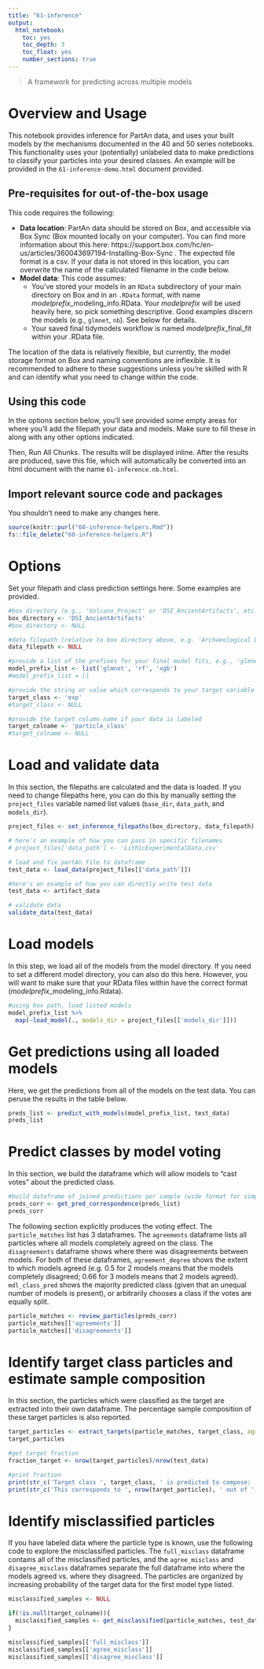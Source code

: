 ```yaml
---
title: "61-inference"
output:
  html_notebook:
    toc: yes
    toc_depth: 3
    toc_float: yes
    number_sections: true
---
```


> A framework for predicting across multiple models

# Overview and Usage

This notebook provides inference for PartAn data, and uses your built models by the mechanisms documented in the 40 and 50 series notebooks.  This functionality uses your (potentially) unlabeled data to make predictions to classify your particles into your desired classes.  An example will be provided in the `61-inference-demo.html` document provided.

## Pre-requisites for out-of-the-box usage

This code requires the following:

* **Data location**:  PartAn data should be stored on Box, and accessible via Box Sync (Box mounted locally on your computer).  You can find more information about this here: https://support.box.com/hc/en-us/articles/360043697194-Installing-Box-Sync .  The expected file format is a csv.  If your data is not stored in this location, you can overwrite the name of the calculated filename in the code below.
* **Model data**: This code assumes:
  * You've stored your models in an `RData` subdirectory of your main directory on Box and in an `.RData` format, with name _modelprefix_\_modeling_info.RData.  Your _modelprefix_ will be used heavily here, so pick something descriptive.  Good examples discern the models (e.g., `glmnet`, `nb`).  See below for details.
  * Your saved final tidymodels workflow is named _modelprefix_\_final_fit within your .RData file.

The location of the data is relatively flexible, but currently, the model storage format on Box and naming conventions are inflexible.  It is recommended to adhere to these suggestions unless you're skilled with R and can identify what you need to change within the code.
  

## Using this code
In the options section below, you'll see provided some empty areas for where you'll add the filepath your data and models.  Make sure to fill these in along with any other options indicated.

Then, Run All Chunks.  The results will be displayed inline.  After the results are produced, save this file, which will automatically be converted into an html document with the name `61-inference.nb.html`.

## Import relevant source code and packages
You shouldn't need to make any changes here.
```r
source(knitr::purl("60-inference-helpers.Rmd"))
fs::file_delete("60-inference-helpers.R")
```


# Options
Set your filepath and class prediction settings here.  Some examples are provided.
```r
#box directory (e.g., 'Volcano_Project' or 'DSI_AncientArtifacts', etc.)
box_directory <- 'DSI_AncientArtifacts'
#box_directory <- NULL

#data filepath (relative to box directory above, e.g. 'Archaeological Data/data.csv' or 'Archaeological Data/subdirectory/arch_data.csv', etc)
data_filepath <- NULL

#provide a list of the prefixes for your final model fits, e.g., 'glmnet', 'nb', etc.  This must be a list, even if it is one single model.
model_prefix_list <- list('glmnet', 'rf', 'xgb')
#model_prefix_list = []

#provide the string or value which corresponds to your target variable (e.g. microdebitage is 'exp')
target_class <- 'exp'
#target_class <- NULL

#provide the target column name if your data is labeled
target_colname <- 'particle_class'
#target_colname <- NULL

```

# Load and validate data 
In this section, the filepaths are calculated and the data is loaded.  If you need to change filepaths here, you can do this by manually setting the `project_files` variable named list values (`base_dir`, `data_path`, and `models_dir`).

```r
project_files <- set_inference_filepaths(box_directory, data_filepath)

# here's an example of how you can pass in specific filenames
# project_files['data_path'] <- 'LithicExperimentalData.csv'

# load and fix partAn file to dataframe
test_data <- load_data(project_files[['data_path']])

#here's an example of how you can directly write test data
test_data <- artifact_data

# validate data
validate_data(test_data)
```

# Load models
In this step, we load all of the models from the model directory.  If you need to set a different model directory, you can also do this here.  However, you will want to make sure that your RData files within have the correct format (_modelprefix_\_modeling_info.Rdata).
```r
#using box path, load listed models
model_prefix_list %>%
  map(~load_model(., models_dir = project_files[['models_dir']]))
```


# Get predictions using all loaded models
Here, we get the predictions from all of the models on the test data.  You can peruse the results in the table below.
```r
preds_list <- predict_with_models(model_prefix_list, test_data)
preds_list
```

# Predict classes by model voting 
In this section, we build the dataframe which will allow models to "cast votes" about the predicted class.  
```r
#build dataframe of joined predictions per sample (wide format for simple perusing)
preds_corr <- get_pred_correspondence(preds_list)
preds_corr
```
The following section explicitly produces the voting effect.  The `particle_matches` list has 3 dataframes.  The `agreements` dataframe lists all particles where all models completely agreed on the class.  The `disagreements` dataframe shows where there was disagreements between models.  For both of these dataframes, `agreement_degree` shows the extent to which models agreed (e.g. 0.5 for 2 models means that the models completely disagreed; 0.66 for 3 models means that 2 models agreed).  `mdl_class_pred` shows the majority predicted class (given that an unequal number of models is present), or arbitrarily chooses a class if the votes are equally split. 

```r
particle_matches <- review_particles(preds_corr)
particle_matches[['agreements']]
particle_matches[['disagreements']]

```

# Identify target class particles and estimate sample composition
In this section, the particles which were classified as the target are extracted into their own dataframe.  The percentage sample composition of these target particles is also reported.

```r
target_particles <- extract_targets(particle_matches, target_class, agree_thresh = 0.6)
target_particles
```

```r
#get target fraction
fraction_target <- nrow(target_particles)/nrow(test_data) 

#print fraction
print(str_c('Target class ', target_class, ' is predicted to compose: ', round(fraction_target, 5)*100, '% of your sample.'))
print(str_c('This corresponds to ', nrow(target_particles), ' out of ', nrow(test_data), ' particles.' ))
```
# Identify misclassified particles

If you have labeled data where the particle type is known, use the following code to explore the misclassified particles.  The `full_misclass` dataframe contains all of the misclassified particles, and the `agree_misclass` and `disagree_misclass` dataframes separate the full dataframe into where the models agreed vs. where they disagreed.  The particles are organized by increasing probability of the target data for the first model type listed.
```r
misclassified_samples <- NULL

if(!is.null(target_colname)){
  misclassified_samples <- get_misclassified(particle_matches, test_data, target_colname, target_class)
}

misclassified_samples[['full_misclass']]
misclassified_samples[['agree_misclass']]
misclassified_samples[['disagree_misclass']]

```

